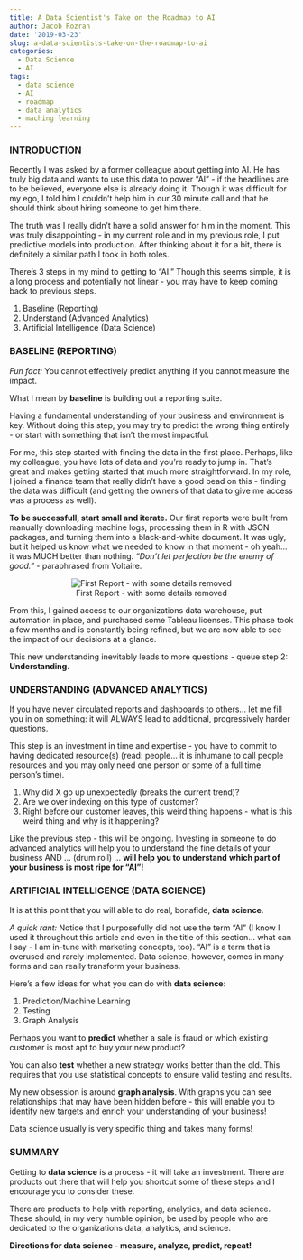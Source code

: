 ```yaml
---
title: A Data Scientist's Take on the Roadmap to AI
author: Jacob Rozran
date: '2019-03-23'
slug: a-data-scientists-take-on-the-roadmap-to-ai
categories: 
  - Data Science
  - AI
tags:
  - data science
  - AI
  - roadmap
  - data analytics
  - maching learning
---
```


### INTRODUCTION 

Recently I was asked by a former colleague about getting into AI. He has 
truly big data and wants to use this data to power "AI" - if the 
headlines are to be believed, everyone else is already doing it. Though it 
was difficult for my ego, I told him I couldn't help him in our 30 
minute call and that he should think about hiring someone to get him 
there. 

The truth was I really didn't have a solid answer for him in the moment. 
This was truly disappointing - in my current role and in my previous role, 
I put predictive models into production. After thinking about it for a 
bit, there is definitely a similar path I took in both roles. 

There's 3 steps in my mind to getting to "AI." Though this seems simple,
it is a long process and potentially not linear - you may have to keep 
coming back to previous steps. 

1. Baseline (Reporting)
2. Understand (Advanced Analytics)
3. Artificial Intelligence (Data Science)

### BASELINE (REPORTING)

*Fun fact:* You cannot effectively predict anything if you cannot 
measure the impact. 

What I mean by **baseline** is building out a reporting suite. 

Having a fundamental understanding of your business and environment is 
key. Without doing this step, you may try to predict the wrong thing 
entirely - or start with something that isn't the most impactful. 

For me, this step started with finding the data in the first place. 
Perhaps, like my colleague, you have lots of data and you're ready to 
jump in. That's great and makes getting started that much more 
straightforward. In my role, I joined a finance team that 
really didn't have a good bead on this - finding the data was difficult 
(and getting the owners of that data to give me access was a 
process as well).

**To be successfull, start small and iterate.** Our first reports 
were built from manually downloading machine logs, 
processing them in R with JSON packages, and turning them into a 
black-and-white document. It was ugly, but it helped us know what 
we needed to know in that moment - oh yeah... it was MUCH better than 
nothing. *"Don't let perfection be the enemy of good."* - paraphrased from 
Voltaire. 

<center>
![First Report - with some details removed](/post/2019-03-23-a-data-scientists-take-on-the-roadmap-to-ai/First_Report.png)
</center>

From this, I gained access to our organizations data warehouse, 
put automation in place, and purchased some Tableau licenses. This 
phase took a few months and is constantly being refined, but we are now
able to see the impact of our decisions at a glance.

This new understanding inevitably leads to more questions - queue 
step 2: **Understanding**.

### UNDERSTANDING (ADVANCED ANALYTICS)

If you have never circulated reports and dashboards to others... let 
me fill you in on something: it will ALWAYS lead to additional, 
progressively harder questions. 

This step is an investment in time and expertise - you have to commit 
to having dedicated resource(s) (read: people... it is inhumane to 
call people resources and you may only need one person or some of 
a full time person's time). 

1. Why did X go up unexpectedly (breaks the current trend)? 
2. Are we over indexing on this type of customer? 
3. Right before our customer leaves, this weird thing happens - what 
is this weird thing and why is it happening? 

Like the previous step - this will be ongoing. Investing in someone to 
do advanced analytics will help you to understand the fine details 
of your business AND ... (drum roll) ... **will help you to understand** 
**which part of your business is most ripe for "AI"!**

### ARTIFICIAL INTELLIGENCE (DATA SCIENCE)

It is at this point that you will able to do real, bonafide, **data **
**science**. 

*A quick rant:* Notice that I purposefully did not use the term "AI" 
(I know I used it throughout this article and even in the title of 
this section... 
what can I say - I am in-tune with marketing concepts, too). "AI" is 
a term that is overused and rarely implemented. Data science, however, 
comes in many forms and can really transform your business.

Here's a few ideas for what you can do with **data science**:

1. Prediction/Machine Learning
2. Testing
3. Graph Analysis

Perhaps you want to **predict** whether a sale is fraud or which 
existing customer is most apt to buy your new product?

You can also **test** whether a new strategy works better than the old. 
This requires that you use statistical concepts to ensure valid testing 
and results.

My new obsession is around **graph analysis**. With graphs you can see 
relationships that may have been hidden before - this will enable you 
to identify new targets and enrich your understanding of your business!

Data science usually is very specific thing and takes many forms!

### SUMMARY

Getting to **data science** is a process - it will take an 
investment. There are products out there that will help you shortcut 
some of these steps and I encourage you to consider these. 

There are products to help with reporting, analytics, and data 
science. These should, in my very humble opinion, be used by 
people who are dedicated to the organizations data, analytics, 
and science. 

**Directions for data science - measure, analyze, predict, repeat!**